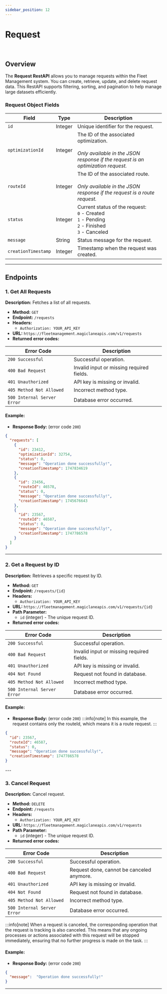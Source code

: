---
sidebar_position: 12
---


# Request

<ReadingTime/>
<br/>

## Overview

The **Request RestAPI** allows you to manage requests within the Fleet Management system. You can create, retrieve, update, and delete request data. This RestAPI supports filtering, sorting, and pagination to help manage large datasets efficiently.

### Request Object Fields


<table>
  <thead>
    <tr>
      <th>Field</th>
      <th>Type</th>
      <th>Description</th>
    </tr>
  </thead>
  <tbody>
    <tr>
      <td><code>id</code></td>
      <td>Integer</td>
      <td>Unique identifier for the request.</td>
    </tr>
    <tr>
      <td><code>optimizationId</code></td>
      <td>Integer</td>
      <td>
        The ID of the associated optimization.<br></br>
        <em>Only available in the JSON response if the request is an optimization request.</em>
      </td>
    </tr>
    <tr>
      <td><code>routeId</code></td>
      <td>Integer</td>
      <td>
        The ID of the associated route.<br></br>
        <em>Only available in the JSON response if the request is a route request.</em>
      </td>
    </tr>
    <tr>
      <td><code>status</code></td>
      <td>Integer</td>
      <td>
        <div>Current status of the request:</div>
        <div><code>0</code> - Created</div>
        <div><code>1</code> - Pending</div>
        <div><code>2</code> - Finished</div>
        <div><code>3</code> - Canceled</div>
      </td>
    </tr>
    <tr>
      <td><code>message</code></td>
      <td>String</td>
      <td>Status message for the request.</td>
    </tr>
    <tr>
      <td><code>creationTimestamp</code></td>
      <td>Integer</td>
      <td>Timestamp when the request was created.</td>
    </tr>
  </tbody>
</table>

---

## Endpoints

### 1. Get All Requests

**Description:** Fetches a list of all requests.

- **Method:** `GET`
- **Endpoint:** `/requests`
- **Headers:**
  - `Authorization: YOUR_API_KEY`
- **URL:** `https://fleetmanagement.magiclaneapis.com/v1/requests`
- **Returned error codes:**
<table style={{ width: "100%", borderCollapse: "collapse" }}>
  <thead>
    <tr style={{ backgroundColor: "#f5f5f5" }}>
      <th style={{ padding: "12px", borderBottom: "2px solid #ddd" }}>Error Code</th>
      <th style={{ padding: "12px", borderBottom: "2px solid #ddd" }}>Description</th>
    </tr>
  </thead>
  <tbody>
    <tr>
      <td style={{ padding: "12px", borderBottom: "1px solid #eee" }}><code>200 Successful</code></td>
      <td style={{ padding: "12px", borderBottom: "1px solid #eee" }}>Successful operation.</td>
    </tr>
	<tr>
      <td style={{ padding: "12px", borderBottom: "1px solid #eee" }}><code>400 Bad Request</code></td>
      <td style={{ padding: "12px", borderBottom: "1px solid #eee" }}>Invalid input or missing required fields.</td>
    </tr>
    <tr>
      <td style={{ padding: "12px", borderBottom: "1px solid #eee" }}><code>401 Unauthorized</code></td>
      <td style={{ padding: "12px", borderBottom: "1px solid #eee" }}>API key is missing or invalid.</td>
    </tr>
    <tr>
      <td style={{ padding: "12px", borderBottom: "1px solid #eee" }}><code>405 Method Not Allowed</code></td>
      <td style={{ padding: "12px", borderBottom: "1px solid #eee" }}>Incorrect method type.</td>
    </tr>
    <tr>
      <td style={{ whiteSpace: 'nowrap', padding: "12px" }}><code>500 Internal Server Error</code></td>
      <td style={{ padding: "12px" }}>Database error occurred.</td>
    </tr>
  </tbody>
</table>

#### Example:

- **Response Body:** (error code `200`)

<div style={{ maxHeight: "400px", overflowY: "auto", background: "#f6f8fa", padding: "10px", borderRadius: "5px" }}>

```json
{
  "requests": [
    {
      "id": 23412,
      "optimizationId": 32754,
      "status": 0,
      "message": "Operation done successfully!",
      "creationTimestamp": 1747834619
    },
    {
      "id": 23456,
      "routeId": 46578,
      "status": 0,
      "message": "Operation done successfully!",
      "creationTimestamp": 1745676643
    },
    {
      "id": 23567,
      "routeId": 46587,
      "status": 0,
      "message": "Operation done successfully!",
      "creationTimestamp": 1747786578
    }
  ]
}
```
</div>

---

### 2. Get a Request by ID

**Description:** Retrieves a specific request by ID.

- **Method:** `GET`
- **Endpoint:** `/requests/{id}`
- **Headers:**
  - `Authorization: YOUR_API_KEY`
- **URL:** `https://fleetmanagement.magiclaneapis.com/v1/requests/{id}`
- **Path Parameter:**
  - `id` (integer) - The unique request ID.
- **Returned error codes:**
<table style={{ width: "100%", borderCollapse: "collapse" }}>
  <thead>
    <tr style={{ backgroundColor: "#f5f5f5" }}>
      <th style={{ padding: "12px", borderBottom: "2px solid #ddd" }}>Error Code</th>
      <th style={{ padding: "12px", borderBottom: "2px solid #ddd" }}>Description</th>
    </tr>
  </thead>
  <tbody>
    <tr>
      <td style={{ padding: "12px", borderBottom: "1px solid #eee" }}><code>200 Successful</code></td>
      <td style={{ padding: "12px", borderBottom: "1px solid #eee" }}>Successful operation.</td>
    </tr>
    <tr>
      <td style={{ padding: "12px", borderBottom: "1px solid #eee" }}><code>400 Bad Request</code></td>
      <td style={{ padding: "12px", borderBottom: "1px solid #eee" }}>Invalid input or missing required fields.</td>
    </tr>
    <tr>
      <td style={{ padding: "12px", borderBottom: "1px solid #eee" }}><code>401 Unauthorized</code></td>
      <td style={{ padding: "12px", borderBottom: "1px solid #eee" }}>API key is missing or invalid.</td>
    </tr>
	<tr>
      <td style={{ padding: "12px", borderBottom: "1px solid #eee" }}><code>404 Not Found</code></td>
      <td style={{ padding: "12px", borderBottom: "1px solid #eee" }}>Request not found in database.</td>
    </tr>
    <tr>
      <td style={{ padding: "12px", borderBottom: "1px solid #eee" }}><code>405 Method Not Allowed</code></td>
      <td style={{ padding: "12px", borderBottom: "1px solid #eee" }}>Incorrect method type.</td>
    </tr>
    <tr>
      <td style={{ whiteSpace: 'nowrap', padding: "12px" }}><code>500 Internal Server Error</code></td>
      <td style={{ padding: "12px" }}>Database error occurred.</td>
    </tr>
  </tbody>
</table>

#### Example:

- **Response Body:** (error code `200`)
:::info[note]
In this example, the request contains only the routeId, which means it is a route request.
:::
<div style={{ maxHeight: "400px", overflowY: "auto", background: "#f6f8fa", padding: "10px", borderRadius: "5px" }}>

```json
{
  "id": 23567,
  "routeId": 46587,
  "status": 0,
  "message": "Operation done successfully!",
  "creationTimestamp": 1747786578
}
```
</div>
---

### 3. Cancel Request

**Description:** Cancel request.

- **Method:** `DELETE`
- **Endpoint:** `/requests`
- **Headers:**
  - `Authorization: YOUR_API_KEY`
- **URL:** `https://fleetmanagement.magiclaneapis.com/v1/requests`
- **Path Parameter:**
  - `id` (integer) - The unique request ID.
- **Returned error codes:**
<table style={{ width: "100%", borderCollapse: "collapse" }}>
  <thead>
    <tr style={{ backgroundColor: "#f5f5f5" }}>
      <th style={{ padding: "12px", borderBottom: "2px solid #ddd" }}>Error Code</th>
      <th style={{ padding: "12px", borderBottom: "2px solid #ddd" }}>Description</th>
    </tr>
  </thead>
  <tbody>
    <tr>
      <td style={{ padding: "12px", borderBottom: "1px solid #eee" }}><code>200 Successful</code></td>
      <td style={{ padding: "12px", borderBottom: "1px solid #eee" }}>Successful operation.</td>
    </tr>
	<tr>
      <td style={{ padding: "12px", borderBottom: "1px solid #eee" }}><code>400 Bad Request</code></td>
      <td style={{ padding: "12px", borderBottom: "1px solid #eee" }}>Request done, cannot be canceled anymore.</td>
    </tr>
    <tr>
      <td style={{ padding: "12px", borderBottom: "1px solid #eee" }}><code>401 Unauthorized</code></td>
      <td style={{ padding: "12px", borderBottom: "1px solid #eee" }}>API key is missing or invalid.</td>
    </tr>
	<tr>
      <td style={{ padding: "12px", borderBottom: "1px solid #eee" }}><code>404 Not Found</code></td>
      <td style={{ padding: "12px", borderBottom: "1px solid #eee" }}>Request not found in database.</td>
    </tr>
    <tr>
      <td style={{ padding: "12px", borderBottom: "1px solid #eee" }}><code>405 Method Not Allowed</code></td>
      <td style={{ padding: "12px", borderBottom: "1px solid #eee" }}>Incorrect method type.</td>
    </tr>
    <tr>
      <td style={{ whiteSpace: 'nowrap', padding: "12px" }}><code>500 Internal Server Error</code></td>
      <td style={{ padding: "12px" }}>Database error occurred.</td>
    </tr>
  </tbody>
</table>

:::info[note]
When a request is canceled, the corresponding operation that the request is tracking is also canceled. This means that any ongoing processes or actions associated with this request will be stopped immediately, ensuring that no further progress is made on the task.
:::

#### Example:

- **Response Body:** (error code `200`)
```json
{
  "message":  "Operation done successfully!"
}
```
---
